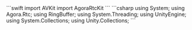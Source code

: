 <PlatformWrapper platform="ios">
    ```swift
    import AVKit
    import AgoraRtcKit
    ```
</PlatformWrapper>
<PlatformWrapper platform="unity">
    ```csharp
    using System;
    using Agora.Rtc;
    using RingBuffer;
    using System.Threading;
    using UnityEngine;
    using System.Collections;
    using Unity.Collections;
    ```
</PlatformWrapper>